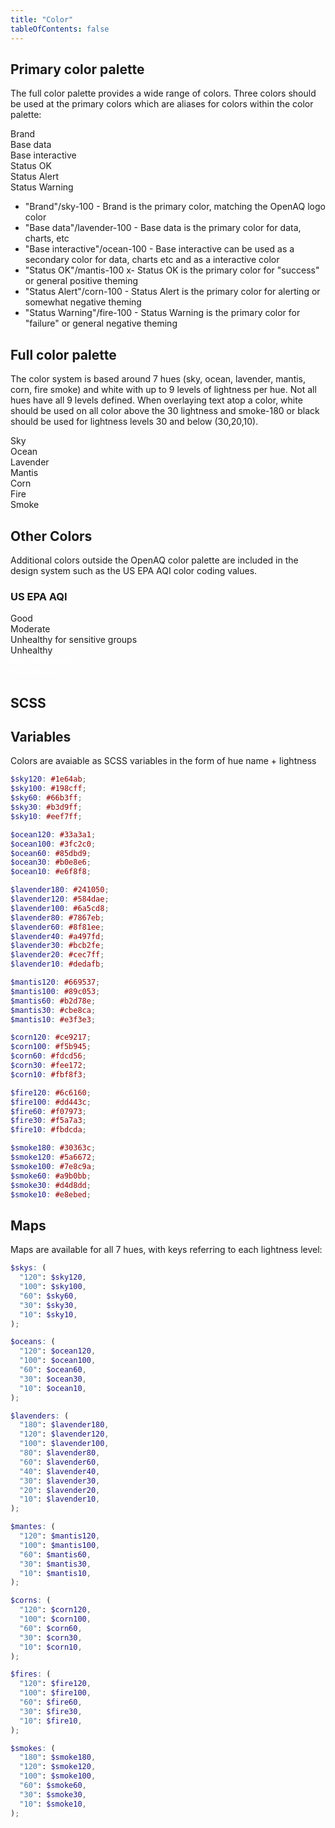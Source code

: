 ```yaml
---
title: "Color"
tableOfContents: false
---
```



<div class="overview-color-wrapper">

<h2 class="overview-color-heading">Primary color palette</h2>

<div>
<p>The full color palette provides a wide range of colors. Three colors should be used at the primary colors which are aliases for colors within the color palette: </p>
<div class="primary-colors-wrapper">
<div class="circle-lg bg-brand">
    <span class="text-white">Brand</span>
</div>
<div class="circle-lg bg-base-data">
    <span class="text-white">Base data</span>
</div>
<div class="circle-lg bg-base-interactive">
    <span class="text-white">Base interactive</span>
</div>
<div class="circle-lg bg-status-ok">
    <span class="text-white">Status OK</span>
</div>
<div class="circle-lg bg-status-alert">
    <span class="text-white">Status Alert</span>
</div>
<div class="circle-lg bg-status-warning">
    <span class="text-white">Status Warning</span>
</div>
</div>
<ul class="primary-colors-list">
    <li><span class="type-body-3">"Brand"/sky-100</span>  - Brand is the primary color, matching the OpenAQ logo color</li>
    <li><span class="type-body-3">"Base data"/lavender-100</span> - Base data is the primary color for data, charts, etc</li>
    <li><span class="type-body-3">"Base interactive"/ocean-100 </span>- Base interactive can be used as a secondary color for data, charts etc and as a interactive color</li>
    <li><span class="type-body-3">"Status OK"/mantis-100 </span>x- Status OK is the primary color for "success" or general positive theming</li>
    <li><span class="type-body-3">"Status Alert"/corn-100</span> - Status Alert is the primary color for alerting or somewhat negative theming</li>
    <li><span class="type-body-3">"Status Warning"/fire-100 </span>- Status Warning is the primary color for "failure" or general negative theming</li>
</ul>

</div>

<h2 class="overview-color-heading" id="overviewColorHeading">
  Full color palette
</h2>

The color system is based around 7 hues (sky, ocean,
lavender, mantis, corn, fire smoke) and white with up to
9 levels of lightness per hue. Not all hues have all 9
levels defined. When overlaying text atop a color, white
should be used on all color above the 30 lightness and
smoke-180 or black should be used for lightness levels
30 and below (30,20,10).

<div class="color-names-wrapper">
  <div>Sky</div>
  <div>Ocean</div>
  <div>Lavender</div>
  <div>Mantis</div>
  <div>Corn</div>
  <div>Fire</div>
  <div>Smoke</div>
</div>

<CircleGrid client:load />

<h2 class="overview-color-heading">Other Colors</h2>

Additional colors outside the OpenAQ color palette are included in the design system such as the US EPA AQI color coding values.

<h3 class="type-heading-3">US EPA AQI</h3>
<div class="us-epa-aqi-colors">
  <div class="circle bg-us-epa-good">
    <span>Good</span>
  </div>
  <div class="circle bg-us-epa-moderate">
    <span>Moderate</span>
  </div>
  <div class="circle bg-us-epa-sensitive-groups">
    <span>Unhealthy for sensitive groups</span>
  </div>
  <div class="circle bg-us-epa-unhealthy">
    <span>Unhealthy</span>
  </div>
  <div class="circle bg-us-epa-very-unhealthy">
    <span style="color: white">Very Unhealthy</span>
  </div>
  <div class="circle bg-us-epa-hazardous">
    <span style="color: white">Hazardous</span>
  </div>
</div>
<h2 class="overview-color-heading">SCSS</h2>

<h2 class="overview-color-heading" id="variablesHeading">
  Variables
</h2>

Colors are avaiable as SCSS variables in the form of hue name + lightness

```scss
$sky120: #1e64ab;
$sky100: #198cff;
$sky60: #66b3ff;
$sky30: #b3d9ff;
$sky10: #eef7ff;
```

```scss
$ocean120: #33a3a1;
$ocean100: #3fc2c0;
$ocean60: #85dbd9;
$ocean30: #b0e8e6;
$ocean10: #e6f8f8;
```

```scss
$lavender180: #241050;
$lavender120: #584dae;
$lavender100: #6a5cd8;
$lavender80: #7867eb;
$lavender60: #8f81ee;
$lavender40: #a497fd;
$lavender30: #bcb2fe;
$lavender20: #cec7ff;
$lavender10: #dedafb;
```

```scss
$mantis120: #669537;
$mantis100: #89c053;
$mantis60: #b2d78e;
$mantis30: #cbe8ca;
$mantis10: #e3f3e3;
```

```scss
$corn120: #ce9217;
$corn100: #f5b945;
$corn60: #fdcd56;
$corn30: #fee172;
$corn10: #fbf8f3;
```

```scss
$fire120: #6c6160;
$fire100: #dd443c;
$fire60: #f07973;
$fire30: #f5a7a3;
$fire10: #fbdcda;
```

```scss
$smoke180: #30363c;
$smoke120: #5a6672;
$smoke100: #7e8c9a;
$smoke60: #a9b0bb;
$smoke30: #d4d8dd;
$smoke10: #e8ebed;
```

<h2 class="overview-color-heading">Maps</h2>

Maps are available for all 7 hues, with keys referring to each lightness level:

```scss
$skys: (
  "120": $sky120,
  "100": $sky100,
  "60": $sky60,
  "30": $sky30,
  "10": $sky10,
);
```

```scss
$oceans: (
  "120": $ocean120,
  "100": $ocean100,
  "60": $ocean60,
  "30": $ocean30,
  "10": $ocean10,
);
```

```scss
$lavenders: (
  "180": $lavender180,
  "120": $lavender120,
  "100": $lavender100,
  "80": $lavender80,
  "60": $lavender60,
  "40": $lavender40,
  "30": $lavender30,
  "20": $lavender20,
  "10": $lavender10,
);
```

```scss
$mantes: (
  "120": $mantis120,
  "100": $mantis100,
  "60": $mantis60,
  "30": $mantis30,
  "10": $mantis10,
);
```

```scss
$corns: (
  "120": $corn120,
  "100": $corn100,
  "60": $corn60,
  "30": $corn30,
  "10": $corn10,
);
```

```scss
$fires: (
  "120": $fire120,
  "100": $fire100,
  "60": $fire60,
  "30": $fire30,
  "10": $fire10,
);
```

```scss
$smokes: (
  "180": $smoke180,
  "120": $smoke120,
  "100": $smoke100,
  "60": $smoke60,
  "30": $smoke30,
  "10": $smoke10,
);
```

</div>
